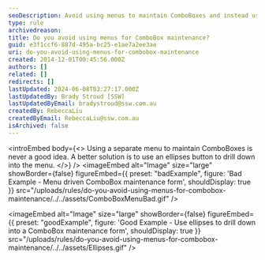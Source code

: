 ```yaml
---
seoDescription: Avoid using menus to maintain ComboBoxes and instead use an ellipses button to drill down into the menu for efficient maintenance.
type: rule
archivedreason:
title: Do you avoid using menus for ComboBox maintenance?
guid: e3f1ccf6-887d-495a-bc25-e1ae7a2ee3ae
uri: do-you-avoid-using-menus-for-combobox-maintenance
created: 2014-12-01T00:45:56.000Z
authors: []
related: []
redirects: []
lastUpdated: 2024-06-08T03:27:17.000Z
lastUpdatedBy: Brady Stroud [SSW]
lastUpdatedByEmail: bradystroud@ssw.com.au
createdBy: RebeccaLiu
createdByEmail: RebeccaLiu@ssw.com.au
isArchived: false
---
```


<introEmbed
  body={<>
Using a separate menu to maintain ComboBoxes is never a good idea. A better solution is to use an ellipses button to drill down into the menu.
  </>}
/>
<imageEmbed
  alt="Image"
  size="large"
  showBorder={false}
  figureEmbed={{
    preset: "badExample",
    figure: 'Bad Example - Menu driven ComboBox maintenance form',
    shouldDisplay: true
  }}
  src="/uploads/rules/do-you-avoid-using-menus-for-combobox-maintenance/../../assets/ComboBoxMenuBad.gif"
/>

<imageEmbed
  alt="Image"
  size="large"
  showBorder={false}
  figureEmbed={{
    preset: "goodExample",
    figure: 'Good Example - Use ellipses to drill down into a ComboBox maintenance form',
    shouldDisplay: true
  }}
  src="/uploads/rules/do-you-avoid-using-menus-for-combobox-maintenance/../../assets/Ellipses.gif"
/>
